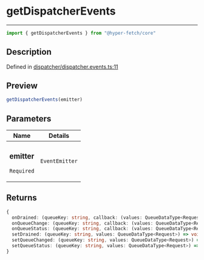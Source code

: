 

# getDispatcherEvents

<div class="api-docs__separator" data-reactroot="">

---

</div><div class="api-docs__import" data-reactroot="">

```ts
import { getDispatcherEvents } from "@hyper-fetch/core"
```

</div><div class="api-docs__section">

## Description

</div><div class="api-docs__description"><span class="api-docs__do-not-parse">



</span></div><p class="api-docs__definition">

Defined in [dispatcher/dispatcher.events.ts:11](https://github.com/BetterTyped/hyper-fetch/blob/cc329b91/packages/core/src/dispatcher/dispatcher.events.ts#L11)

</p><div class="api-docs__section">

## Preview

</div><div class="api-docs__preview fn">

```ts
getDispatcherEvents(emitter)
```

</div><div class="api-docs__section">

## Parameters

</div><div class="api-docs__parameters"><table><thead><tr><th>Name</th><th>Details</th></tr></thead><tbody><tr param-data="emitter"><td class="api-docs__param-name required">

### emitter 

`Required`

</td><td class="api-docs__param-type">

`EventEmitter`

</td></tr></tbody></table></div><div class="api-docs__section">

## Returns

</div><div class="api-docs__returns">

```ts
{
  onDrained: (queueKey: string, callback: (values: QueueDataType<Request>) => void) => VoidFunction;
  onQueueChange: (queueKey: string, callback: (values: QueueDataType<Request>) => void) => VoidFunction;
  onQueueStatus: (queueKey: string, callback: (values: QueueDataType<Request>) => void) => VoidFunction;
  setDrained: (queueKey: string, values: QueueDataType<Request>) => void;
  setQueueChanged: (queueKey: string, values: QueueDataType<Request>) => void;
  setQueueStatus: (queueKey: string, values: QueueDataType<Request>) => void;
}
```

</div>